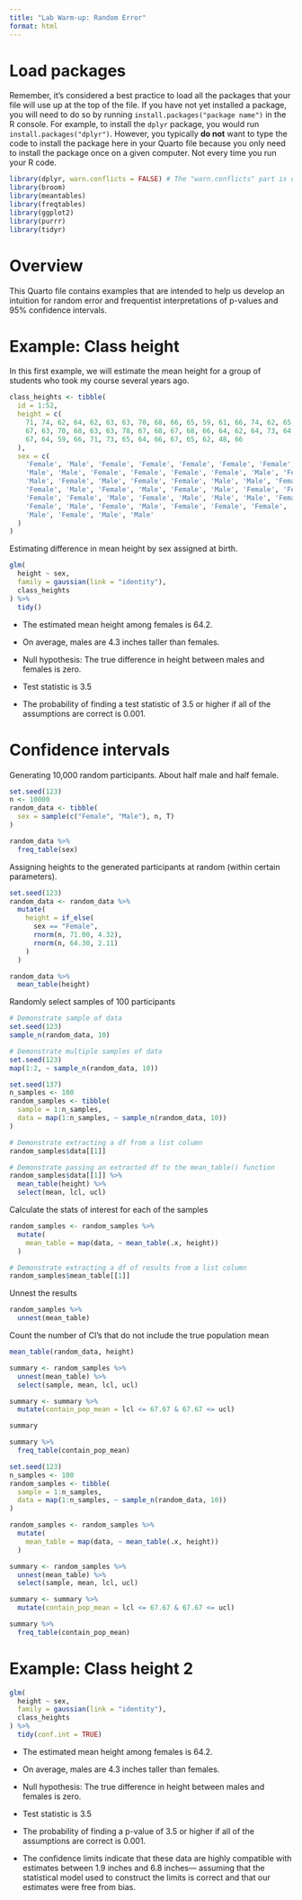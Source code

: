 ```yaml
---
title: "Lab Warm-up: Random Error"
format: html
---
```


# Load packages

Remember, it's considered a best practice to load all the packages that your file will use up at the top of the file. If you have not yet installed a package, you will need to do so by running `install.packages("package name")` in the R console. For example, to install the `dplyr` package, you would run `install.packages("dplyr")`. However, you typically **do not** want to type the code to install the package here in your Quarto file because you only need to install the package once on a given computer. Not every time you run your R code.

```r
library(dplyr, warn.conflicts = FALSE) # The "warn.conflicts" part is optional
library(broom)
library(meantables)
library(freqtables)
library(ggplot2)
library(purrr)
library(tidyr)
```


# Overview

This Quarto file contains examples that are intended to help us develop an intuition for random error and frequentist interpretations of p-values and 95% confidence intervals.


# Example: Class height

In this first example, we will estimate the mean height for a group of students who took my course several years ago. 

```r
class_heights <- tibble(
  id = 1:52,
  height = c(
    71, 74, 62, 64, 62, 63, 63, 70, 68, 66, 65, 59, 61, 66, 74, 62, 65, 64, 71, 
    67, 63, 70, 68, 63, 63, 78, 67, 68, 67, 68, 66, 64, 62, 64, 73, 64, 65, 76, 
    67, 64, 59, 66, 71, 73, 65, 64, 66, 67, 65, 62, 48, 66
  ),
  sex = c(
    'Female', 'Male', 'Female', 'Female', 'Female', 'Female', 'Female', 'Male', 
    'Male', 'Male', 'Female', 'Female', 'Female', 'Female', 'Male', 'Female', 
    'Male', 'Female', 'Male', 'Female', 'Female', 'Male', 'Male', 'Female', 
    'Female', 'Male', 'Female', 'Male', 'Female', 'Male', 'Female', 'Female', 
    'Female', 'Female', 'Male', 'Female', 'Male', 'Male', 'Male', 'Female', 
    'Female', 'Male', 'Female', 'Male', 'Female', 'Female', 'Female', 'Female', 
    'Male', 'Female', 'Male', 'Male'
  )
)
```

Estimating difference in mean height by sex assigned at birth.

```r
glm(
  height ~ sex,
  family = gaussian(link = "identity"),
  class_heights
) %>% 
  tidy()
```

* The estimated mean height among females is 64.2.

* On average, males are 4.3 inches taller than females. 

* Null hypothesis: The true difference in height between males and females is zero.

* Test statistic is 3.5

* The probability of finding a test statistic of 3.5 or higher if all of the assumptions are correct is 0.001.


# Confidence intervals

Generating 10,000 random participants. About half male and half female.

```r
set.seed(123)
n <- 10000
random_data <- tibble(
  sex = sample(c("Female", "Male"), n, T)
)
```

```r
random_data %>% 
  freq_table(sex)
```

Assigning heights to the generated participants at random (within certain parameters).

```r
set.seed(123)
random_data <- random_data %>% 
  mutate(
    height = if_else(
      sex == "Female",
      rnorm(n, 71.00, 4.32),
      rnorm(n, 64.30, 2.11)
    )
  )
```

```r
random_data %>% 
  mean_table(height)
```


Randomly select samples of 100 participants

```r
# Demonstrate sample of data
set.seed(123)
sample_n(random_data, 10)
```

```r
# Demonstrate multiple samples of data
set.seed(123)
map(1:2, ~ sample_n(random_data, 10))
```

```r
set.seed(137)
n_samples <- 100
random_samples <- tibble(
  sample = 1:n_samples,
  data = map(1:n_samples, ~ sample_n(random_data, 10))
)
```

```r
# Demonstrate extracting a df from a list column
random_samples$data[[1]]
```

```r
# Demonstrate passing an extracted df to the mean_table() function
random_samples$data[[1]] %>% 
  mean_table(height) %>% 
  select(mean, lcl, ucl)
```

Calculate the stats of interest for each of the samples

```r
random_samples <- random_samples %>% 
  mutate(
    mean_table = map(data, ~ mean_table(.x, height))
  )
```

```r
# Demonstrate extracting a df of results from a list column
random_samples$mean_table[[1]]
```
Unnest the results

```r
random_samples %>% 
  unnest(mean_table)
```

Count the number of CI's that do not include the true population mean

```r
mean_table(random_data, height)
```

```r
summary <- random_samples %>% 
  unnest(mean_table) %>% 
  select(sample, mean, lcl, ucl)
```

```r
summary <- summary %>% 
  mutate(contain_pop_mean = lcl <= 67.67 & 67.67 <= ucl)
```

```r
summary
```

```r
summary %>% 
  freq_table(contain_pop_mean)
```


```r
set.seed(123)
n_samples <- 100
random_samples <- tibble(
  sample = 1:n_samples,
  data = map(1:n_samples, ~ sample_n(random_data, 10))
)
```

```r
random_samples <- random_samples %>% 
  mutate(
    mean_table = map(data, ~ mean_table(.x, height))
  )
```

```r
summary <- random_samples %>% 
  unnest(mean_table) %>% 
  select(sample, mean, lcl, ucl)
```

```r
summary <- summary %>% 
  mutate(contain_pop_mean = lcl <= 67.67 & 67.67 <= ucl)
```

```r
summary %>% 
  freq_table(contain_pop_mean)
```


# Example: Class height 2

```r
glm(
  height ~ sex,
  family = gaussian(link = "identity"),
  class_heights
) %>% 
  tidy(conf.int = TRUE)
```

* The estimated mean height among females is 64.2.

* On average, males are 4.3 inches taller than females. 

* Null hypothesis: The true difference in height between males and females is zero.

* Test statistic is 3.5

* The probability of finding a p-value of 3.5 or higher if all of the assumptions are correct is 0.001.

* The confidence limits indicate that these data are highly compatible with estimates between 1.9 inches and 6.8 inches— assuming that the statistical model used to construct the limits is correct and that our estimates were free from bias.

